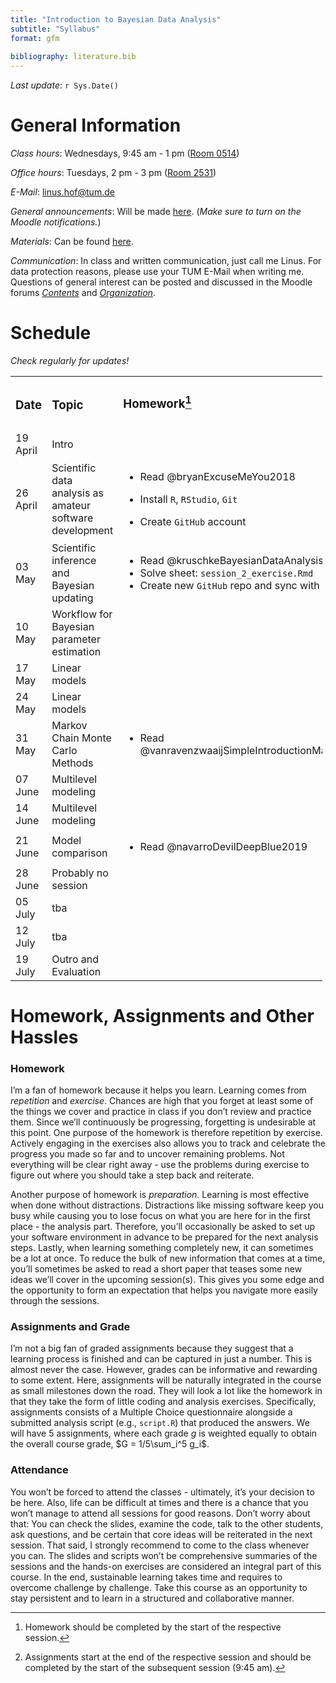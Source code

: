 ```yaml
---
title: "Introduction to Bayesian Data Analysis"
subtitle: "Syllabus"
format: gfm
  
bibliography: literature.bib
---
```


*Last update*: `r Sys.Date()`

# General Information

*Class hours*: Wednesdays, 9:45 am - 1 pm ([Room 0514](https://portal.mytum.de/campus/roomfinder/roomfinder_viewmap?mapid=193&roomid=0514@0505))

*Office hours*: Tuesdays, 2 pm - 3 pm ([Room 2531](https://portal.mytum.de/campus/roomfinder/roomfinder_viewmap?mapid=196&roomid=2531@0505))

*E-Mail*: [linus.hof\@tum.de](mailto:linus.hof@tum.de)

*General announcements*: Will be made [here](https://www.moodle.tum.de/mod/forum/view.php?id=2429843). (*Make sure to turn on the Moodle notifications.*)

*Materials*: Can be found [here](https://github.com/linushof/BayesIntro).

*Communication*: In class and written communication, just call me Linus. For data protection reasons, please use your TUM E-Mail when writing me. Questions of general interest can be posted and discussed in the Moodle forums [*Contents*](https://www.moodle.tum.de/mod/forum/view.php?id=2569419) and [*Organization*](https://www.moodle.tum.de/mod/forum/view.php?id=2569420).

# Schedule

*Check regularly for updates!*

+-----------+----------------------------------------------------------+------------------------------------------------------+--------------------+
| ### Date  | ### Topic                                                | ### Homework[^1]                                     | ### Assignment[^2] |
|           |                                                          |                                                      |                    |
|           |                                                          | ###                                                  |                    |
+-----------+----------------------------------------------------------+------------------------------------------------------+--------------------+
| 19 April  | Intro                                                    |                                                      |                    |
+-----------+----------------------------------------------------------+------------------------------------------------------+--------------------+
| 26 April  | Scientific data analysis as amateur software development | -   Read @bryanExcuseMeYou2018                       |                    |
|           |                                                          |                                                      |                    |
|           |                                                          | -   Install `R`, `RStudio`, `Git`                    |                    |
|           |                                                          |                                                      |                    |
|           |                                                          | -   Create `GitHub` account                          |                    |
+-----------+----------------------------------------------------------+------------------------------------------------------+--------------------+
| 03 May    | Scientific inference and Bayesian updating               | -   Read @kruschkeBayesianDataAnalysis2018           | Assignment 1       |
|           |                                                          | -   Solve sheet: `session_2_exercise.Rmd`            |                    |
|           |                                                          | -   Create new `GitHub` repo and sync with RStudio   |                    |
+-----------+----------------------------------------------------------+------------------------------------------------------+--------------------+
| 10 May    | Workflow for Bayesian parameter estimation               |                                                      |                    |
+-----------+----------------------------------------------------------+------------------------------------------------------+--------------------+
| 17 May    | Linear models                                            |                                                      | Assignment 2       |
+-----------+----------------------------------------------------------+------------------------------------------------------+--------------------+
| 24 May    | Linear models                                            |                                                      |                    |
+-----------+----------------------------------------------------------+------------------------------------------------------+--------------------+
| 31 May    | Markov Chain Monte Carlo Methods                         | -   Read @vanravenzwaaijSimpleIntroductionMarkov2018 | Assignment 3       |
+-----------+----------------------------------------------------------+------------------------------------------------------+--------------------+
| 07 June   | Multilevel modeling                                      |                                                      |                    |
+-----------+----------------------------------------------------------+------------------------------------------------------+--------------------+
| 14 June   | Multilevel modeling                                      |                                                      | Assignment 4       |
+-----------+----------------------------------------------------------+------------------------------------------------------+--------------------+
| 21 June   | Model comparison                                         | -   Read @navarroDevilDeepBlue2019                   | Assignment 5       |
+-----------+----------------------------------------------------------+------------------------------------------------------+--------------------+
| 28 June   | Probably no session                                      |                                                      |                    |
+-----------+----------------------------------------------------------+------------------------------------------------------+--------------------+
| 05 July   | tba                                                      |                                                      |                    |
+-----------+----------------------------------------------------------+------------------------------------------------------+--------------------+
| 12 July   | tba                                                      |                                                      |                    |
+-----------+----------------------------------------------------------+------------------------------------------------------+--------------------+
| 19 July   | Outro and Evaluation                                     |                                                      |                    |
+-----------+----------------------------------------------------------+------------------------------------------------------+--------------------+

[^1]: Homework should be completed by the start of the respective session.

[^2]: Assignments start at the end of the respective session and should be completed by the start of the subsequent session (9:45 am).

# Homework, Assignments and Other Hassles

### Homework

I'm a fan of homework because it helps you learn. Learning comes from *repetition* and *exercise*. Chances are high that you forget at least some of the things we cover and practice in class if you don't review and practice them. Since we'll continuously be progressing, forgetting is undesirable at this point. One purpose of the homework is therefore repetition by exercise. Actively engaging in the exercises also allows you to track and celebrate the progress you made so far and to uncover remaining problems. Not everything will be clear right away - use the problems during exercise to figure out where you should take a step back and reiterate.

Another purpose of homework is *preparation*. Learning is most effective when done without distractions. Distractions like missing software keep you busy while causing you to lose focus on what you are here for in the first place - the analysis part. Therefore, you'll occasionally be asked to set up your software environment in advance to be prepared for the next analysis steps. Lastly, when learning something completely new, it can sometimes be a lot at once. To reduce the bulk of new information that comes at a time, you'll sometimes be asked to read a short paper that teases some new ideas we'll cover in the upcoming session(s). This gives you some edge and the opportunity to form an expectation that helps you navigate more easily through the sessions.

### Assignments and Grade

I'm not a big fan of graded assignments because they suggest that a learning process is finished and can be captured in just a number. This is almost never the case. However, grades can be informative and rewarding to some extent. Here, assignments will be naturally integrated in the course as small milestones down the road. They will look a lot like the homework in that they take the form of little coding and analysis exercises. Specifically, assignments consists of a Multiple Choice questionnaire alongside a submitted analysis script (e.g., `script.R`) that produced the answers. We will have $5$ assignments, where each grade $g$ is weighted equally to obtain the overall course grade, $G = 1/5\sum_i^5 g_i$.

### Attendance

You won't be forced to attend the classes - ultimately, it's your decision to be here. Also, life can be difficult at times and there is a chance that you won't manage to attend all sessions for good reasons. Don't worry about that: You can check the slides, examine the code, talk to the other students, ask questions, and be certain that core ideas will be reiterated in the next session. That said, I strongly recommend to come to the class whenever you can. The slides and scripts won't be comprehensive summaries of the sessions and the hands-on exercises are considered an integral part of this course. In the end, sustainable learning takes time and requires to overcome challenge by challenge. Take this course as an opportunity to stay persistent and to learn in a structured and collaborative manner.
